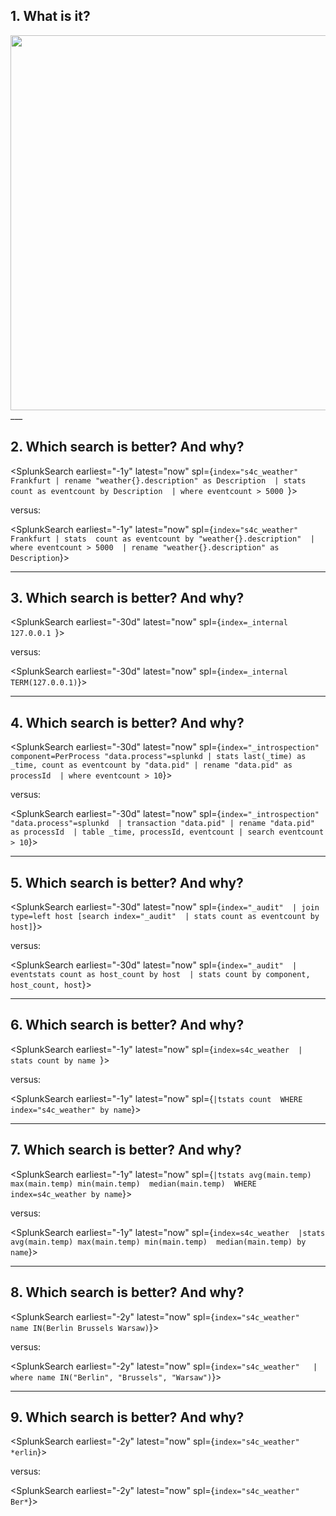 
## 1. What is it?
<img src="/static/app/splunk4champions2/images/rebus.png" width="600" />
___

## 2. Which search is better? And why?
<SplunkSearch earliest="-1y" latest="now" spl={`index="s4c_weather" Frankfurt
| rename "weather{}.description" as Description 
| stats  count as eventcount by Description 
| where eventcount > 5000 `}>
</SplunkSearch>

versus: 

<SplunkSearch earliest="-1y" latest="now" spl={`index="s4c_weather" Frankfurt
| stats  count as eventcount by "weather{}.description" 
| where eventcount > 5000 
| rename "weather{}.description" as Description`}>
</SplunkSearch>

___

## 3. Which search is better? And why?
<SplunkSearch earliest="-30d" latest="now" spl={`index=_internal 127.0.0.1 `}>
</SplunkSearch>

versus: 

<SplunkSearch earliest="-30d" latest="now" spl={`index=_internal TERM(127.0.0.1)`}>
</SplunkSearch>

___

## 4. Which search is better? And why?
<SplunkSearch earliest="-30d" latest="now" spl={`index="_introspection" component=PerProcess "data.process"=splunkd
 | stats last(_time) as _time, count as eventcount by "data.pid"
 | rename "data.pid" as processId 
 | where eventcount > 10`}>
</SplunkSearch>

versus: 

<SplunkSearch earliest="-30d" latest="now" spl={`index="_introspection"  "data.process"=splunkd 
 | transaction "data.pid"
 | rename "data.pid" as processId 
 | table _time, processId, eventcount
 | search eventcount > 10`}>
</SplunkSearch>

___

## 5. Which search is better? And why?
<SplunkSearch earliest="-30d" latest="now" spl={`index="_audit" 
| join type=left host [search index="_audit" 
| stats count as eventcount by host]`}>
</SplunkSearch>

versus: 

<SplunkSearch earliest="-30d" latest="now" spl={`index="_audit" 
| eventstats count as host_count by host 
| stats count by component, host_count, host`}>
</SplunkSearch>

___

## 6. Which search is better? And why?
<SplunkSearch earliest="-1y" latest="now" spl={`index=s4c_weather 
| stats count by name `}>
</SplunkSearch>

versus: 

<SplunkSearch earliest="-1y" latest="now" spl={`|tstats count  WHERE index="s4c_weather" by name`}>
</SplunkSearch>

___

## 7. Which search is better? And why?
<SplunkSearch earliest="-1y" latest="now" spl={`|tstats avg(main.temp) max(main.temp) min(main.temp)  median(main.temp) 
 WHERE index=s4c_weather by name`}>
</SplunkSearch>

versus: 

<SplunkSearch earliest="-1y" latest="now" spl={`index=s4c_weather 
|stats avg(main.temp) max(main.temp) min(main.temp)  median(main.temp) by name`}>
</SplunkSearch>

___

## 8. Which search is better? And why?
<SplunkSearch earliest="-2y" latest="now" spl={`index="s4c_weather"  name IN(Berlin Brussels Warsaw)`}>
</SplunkSearch>

versus: 

<SplunkSearch earliest="-2y" latest="now" spl={`index="s4c_weather"  
| where name IN("Berlin", "Brussels", "Warsaw")`}>
</SplunkSearch>

___

## 9. Which search is better? And why?
<SplunkSearch earliest="-2y" latest="now" spl={`index="s4c_weather" *erlin`}>
</SplunkSearch>

versus: 

<SplunkSearch earliest="-2y" latest="now" spl={`index="s4c_weather" Ber*`}>
</SplunkSearch>